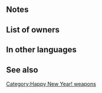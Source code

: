 {{Weapon Infobox
|tagid=SID_門松
|weaponType=Sword
|weaponName={{PAGENAME}}
|might=10
|range=1
|effect=Grants Def/Res+2 to allies within 2 spaces during combat.
|cost=200
|exclusive=0
|statModifiers=0,10,0,0,0
|next=Kadomatsu+
|promotionRarity=5
|promotionTier=1
|required=Steel Sword
|properties=
}}
==Notes==
{{Combat boosts}}
{{AlliesCombatEffect|effect=combat boost}}

==List of owners==
{{Skill Hero List}}

==In other languages==
{{OtherLanguages
|japanese=門松
|german=Kadomatsu
|spanishEU=Kadomatsu
|spanishLA=Kadomatsu
|french=Kadomatsu
|italian=Kadomatsu
|chineseTW=門松
|portuguese=Kadomatsu
}}
==See also==
{{See also skills|cond=Description LIKE '%Grants Def/Res+2 to allies within 2 spaces during combat.%'}}{{Weapons Navbox}}
[[Category:Happy New Year! weapons]]